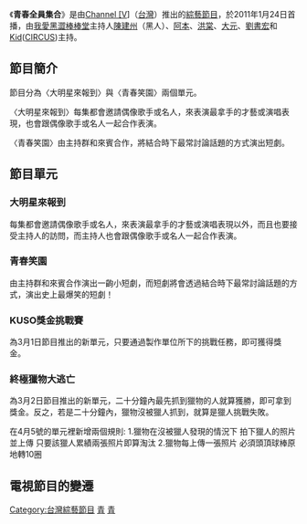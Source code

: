 {{Infobox television
| 名稱 = 青春全員集合
| 圖片 =
| 圖說 = 
| 分類 = [[綜藝節目|綜藝節目]]
| 語言 = [[台灣國語|國語]]
| 主持 = [[陳建州|陳建州]]（黑人） <br> [[翁瑞迪|阿本]] <br> [[洪棠|洪棠]] <br> [[林盈臻|大元]] <br> [[劉書宏|劉書宏]] <br> [[林柏昇|Kid]]([[CIRCUS|CIRCUS]])
| 標語  = '''青春全員集合  集合囉''' 
| 旁白 = [[劉祿存|小祿]]([[Choc7|Choc7]])
| 國家 = {{TWN}}
| 片頭曲 = 
| 主唱 = 
| 每集長 = 60分鐘(含廣告)
| 執行製作 = 楊致遠
| 製作人 = 王子文
| 監製 = 徐博志、秦惠芳
| 剪輯 = 葉泳糖
| 攝影 = 大通
| 片頭動畫&動畫設計 =管小粟、林佳陽、candy
| 音效 = 汎昇
| 導播 = 曾慶文
| 頻道 = [[Channel_V|Channel [V]]]娛樂台
| 播出國家 = {{TWN}}
| 開始 = 2011年1月24日
| 結束 = 2011年4月20日
| 集數 = 39
| 每集列表 = 
| 相關節目 = 
| 官方網站 = 
}}

《'''青春全員集合'''》是由[[Channel_V|Channel [V]]]（[[台灣|台灣]]）推出的[[綜藝節目|綜藝節目]]，於2011年1月24日首播，由[[我愛黑澀棒棒堂|我愛黑澀棒棒堂]]主持人[[陳建州|陳建州]]（黑人）、[[翁瑞迪|阿本]]、[[洪棠|洪棠]]、[[林盈臻|大元]]、[[劉書宏|劉書宏]]和[[林柏昇|Kid]]([[CIRCUS|CIRCUS]])主持。

==節目簡介==
節目分為〈大明星來報到〉與〈青春笑園〉兩個單元。

〈大明星來報到〉每集都會邀請偶像歌手或名人，來表演最拿手的才藝或演唱表現，也會跟偶像歌手或名人一起合作表演。

〈青春笑園〉由主持群和來賓合作，將結合時下最常討論話題的方式演出短劇。

==節目單元==
===大明星來報到===
每集都會邀請偶像歌手或名人，來表演最拿手的才藝或演唱表現以外，而且也要接受主持人的訪問，而主持人也會跟偶像歌手或名人一起合作表演。 

===青春笑園===
由主持群和來賓合作演出一齣小短劇，而短劇將會透過結合時下最常討論話題的方式，演出史上最爆笑的短劇！

===KUSO獎金挑戰賽===
為3月1日節目推出的新單元，只要通過製作單位所下的挑戰任務，即可獲得獎金。

===終極獵物大逃亡===
為3月2日節目推出的新單元，二十分鐘內最先抓到獵物的人就算獲勝，即可拿到獎金。反之，若是二十分鐘內，獵物沒被獵人抓到，就算是獵人挑戰失敗。

在4月5號的單元裡新增兩個規則:
1.獵物在沒被獵人發現的情況下  拍下獵人的照片並上傳  只要該獵人累績兩張照片即算淘汰
2.獵物每上傳一張照片  必須頭頂球棒原地轉10圈

==電視節目的變遷==
{{電視節目的變遷
|電視台= {{flagicon|Taiwan}} 台灣  [[Channel_V|Channel [V] 娛樂台]]
|播放檔次= 星期一至四22:00 - 23:00
|節目名稱= 青春全員集合（週一至三）<br>（2011年1月24日 - 2011年4月20日）
----
[[明星大暴走|明星大暴走]]（週四）<br />（2011年2月17日 - 2011年4月7日）
|上一節目=[[我愛黑澀棒棒堂|我愛黑澀棒棒堂]]<br />（2010年12月27日 - 2011年1月21日）
|下一節目=[[校園SUPERMAN|校園SUPERMAN]]<br />(2011年7月11日 - )
}}

[[Category:台灣綜藝節目|Category:台灣綜藝節目]]
[[Category:已停播的台灣綜藝節目|青]]
[[Category:星空傳媒(台灣)電視節目|青]]